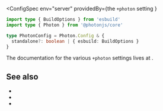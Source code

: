 
<ConfigSpec
  env="server"
  providedBy={<ProvidedBy extension="vike-photon">the <code>+photon</code> setting</ProvidedBy> }
>
```ts
import type { BuildOptions } from 'esbuild'
import type { Photon } from '@photonjs/core'

type PhotonConfig = Photon.Config & {
  standalone?: boolean | { esbuild: BuildOptions }
}
```
</ConfigSpec>

The documentation for the various `+photon` settings lives at <Link href="/vike-photon"></Link>.

## See also

- <Link href="/vike-photon" />
- <Link href="/blog/photon" />
- <Link href="/migration/vike-photon" />
